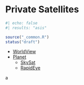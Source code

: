 # Private Satellites {#sec-satellite-private}

```r
#| echo: false
#| results: "asis"

source("_common.R")
status("draft")
```

- [WorldView](https://www.maxar.com/products/satellite-imagery/worldview)
- [Planet](https://www.planet.com/)
    - [SkySat](https://www.planet.com/products/skysat-imagery/)
    - [RapidEye](https://www.planet.com/products/rapideye/)


a
    